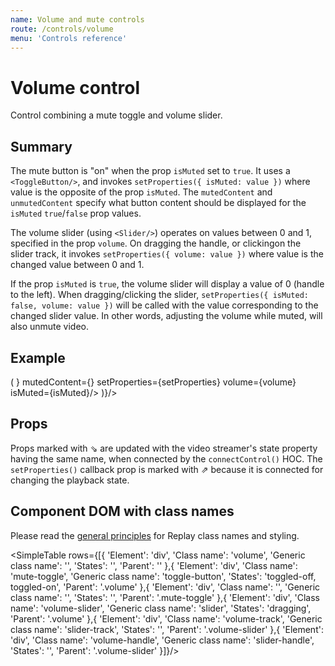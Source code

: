 ```yaml
---
name: Volume and mute controls
route: /controls/volume
menu: 'Controls reference'
---
```



# Volume control

Control combining a mute toggle and volume slider.

## Summary

The mute button is "on" when the prop `isMuted` set to `true`. It uses a `<ToggleButton/>`, and invokes `setProperties({ isMuted: value })` where value is the opposite of the prop `isMuted`. The `mutedContent` and `unmutedContent` specify what button content should be displayed for the `isMuted` `true`/`false` prop values.

The volume slider (using `<Slider/>`) operates on values between 0 and 1, specified in the prop `volume`. On dragging the handle, or clickingon the slider track, it invokes `setProperties({ volume: value })` where value is the changed value between 0 and 1.

If the prop `isMuted` is `true`, the volume slider will display a value of 0 (handle to the left). When dragging/clicking the slider, `setProperties({ isMuted: false, volume: value })` will be called with the value corresponding to the changed slider value. In other words, adjusting the volume while muted, will also unmute video.

## Example

<Playground>
  <ShowCase render={({ setProperties, isMuted, volume }) => (
    <Volume unmutedContent={<Volume2/>} mutedContent={<VolumeX/>} setProperties={setProperties} volume={volume} isMuted={isMuted}/>
  )}/>
</Playground>

## Props

<PropsTable of={Volume} />

Props marked with ⇘ are updated with the video streamer's state property having the same name, when connected by the `connectControl()` HOC. The ︎`setProperties()` callback prop is marked with ︎⇗ because it is connected for changing the playback state.

## Component DOM with class names

Please read the [general principles](/custom-replay/skins-styles) for Replay class names and styling.

<SimpleTable rows={[{ 
  'Element': 'div',
  'Class name': 'volume',
  'Generic class name': '',
  'States': '',
  'Parent': ''
},{
  'Element': 'div',
  'Class name': 'mute-toggle',
  'Generic class name': 'toggle-button',
  'States': 'toggled-off, toggled-on',
  'Parent': '.volume'
},{
  'Element': 'div',
  'Class name': '',
  'Generic class name': '',
  'States': '',
  'Parent': '.mute-toggle'
},{ 
  'Element': 'div',
  'Class name': 'volume-slider',
  'Generic class name': 'slider',
  'States': 'dragging',
  'Parent': '.volume'
},{
  'Element': 'div',
  'Class name': 'volume-track',
  'Generic class name': 'slider-track',
  'States': '',
  'Parent': '.volume-slider'
},{
  'Element': 'div',
  'Class name': 'volume-handle',
  'Generic class name': 'slider-handle',
  'States': '',
  'Parent': '.volume-slider'
}]}/>